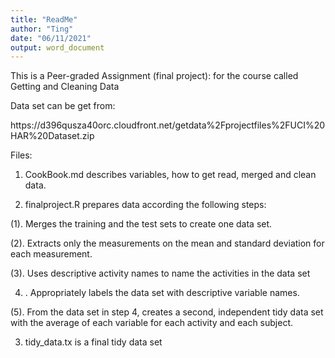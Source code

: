 ---
title: "ReadMe"
author: "Ting"
date: "06/11/2021"
output: word_document
---


This is a Peer-graded Assignment (final project): for the course called Getting and Cleaning Data

Data set can be get from: 

https://d396qusza40orc.cloudfront.net/getdata%2Fprojectfiles%2FUCI%20HAR%20Dataset.zip

Files: 

  1.  CookBook.md describes variables,  how to get read, merged and clean data.
   
  2.  finalproject.R prepares data according the following steps:
   
   (1). Merges the training and the test sets to create one data set.

   (2). Extracts only the measurements on the mean and standard deviation for each measurement. 

   (3). Uses descriptive activity names to name the activities in the data set

   (4) . Appropriately labels the data set with descriptive variable names. 

   (5). From the data set in step 4, creates a second, independent tidy data set with the average of each variable for each activity and each subject.
  
  3. tidy_data.tx is a final tidy data set 
